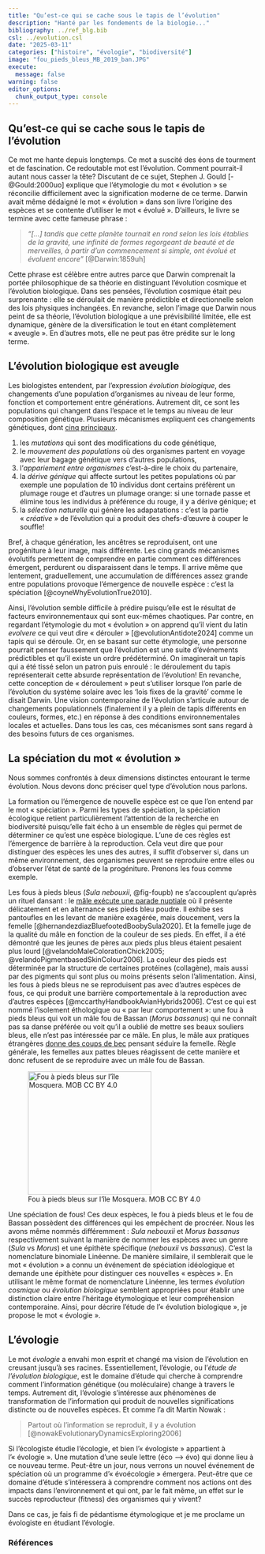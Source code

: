 ```yaml
---
title: "Qu’est-ce qui se cache sous le tapis de l’évolution"
description: "Hanté par les fondements de la biologie..."
bibliography: ../ref_blg.bib
csl: ../evolution.csl
date: "2025-03-11"
categories: ["histoire", "évologie", "biodiversité"]
image: "fou_pieds_bleus_MB_2019_ban.JPG"
execute: 
  message: false
warning: false
editor_options: 
  chunk_output_type: console
---
```


## Qu’est-ce qui se cache sous le tapis de l’évolution

Ce mot me hante depuis longtemps. Ce mot a suscité des éons de tourment et de fascination. Ce redoutable mot est l'évolution. Comment pourrait-il autant nous casser la tête? Discutant de ce sujet, Stephen J. Gould [-@Gould:2000uo] explique que l’étymologie du mot « évolution » se réconcilie difficilement avec la signification moderne de ce terme. Darwin avait même dédaigné le mot « évolution » dans son livre l'origine des espèces et se contente d'utiliser le mot « évolué ». D'ailleurs, le livre se termine avec cette fameuse phrase :

<!-- > *"\[...\] whilst this planet has gone cycling on according to the fixed law of gravity, from so simple a beginning endless forms most beautiful and most wonderful have been, and are being, evolved."* [@Darwin:1859uh] -->

> *"\[...\] tandis que cette planète tournait en rond selon les lois établies de la gravité, une infinité de formes regorgeant de beauté et de merveilles, à partir d'un commencement si simple, ont évolué et évoluent encore"* [@Darwin:1859uh]

Cette phrase est célèbre entre autres parce que Darwin comprenait la portée philosophique de sa théorie en distinguant l'évolution cosmique et l'évolution biologique. Dans ses pensées, l'évolution cosmique était peu surprenante : elle se déroulait de manière prédictible et directionnelle selon des lois physiques inchangées. En revanche, selon l'image que Darwin nous peint de sa théorie, l'évolution biologique a une prévisibilité limitée, elle est dynamique, génère de la diversification le tout en étant complètement « aveugle ». En d'autres mots, elle ne peut pas être prédite sur le long terme.


## L'évolution biologique est aveugle

Les biologistes entendent, par l'expression *évolution biologique*, des changements d'une population d'organismes au niveau de leur forme, fonction et comportement entre générations. Autrement dit, ce sont les populations qui changent dans l'espace et le temps au niveau de leur composition génétique. Plusieurs mécanismes expliquent ces changements génétiques, dont [cinq principaux](https://www.youtube.com/watch?v=5NdMnlt2keE). 

1. les *mutations* qui sont des modifications du code génétique,
2. le *mouvement des populations* où des organismes partent en voyage avec leur bagage génétique vers d'autres populations, 
3. l'*appariement entre organismes* c'est-à-dire le choix du partenaire, 
4. la *dérive génique* qui affecte surtout les petites populations où par exemple une population de 10 individus dont certains préfèrent un plumage rouge et d'autres un plumage orange: si une tornade passe et élimine tous les individus à préférence du rouge, il y a dérive génique; et 
5. la *sélection naturelle* qui génère les adapatations : c'est la partie « *créative* » de l'évolution qui a produit des chefs-d'œuvre à couper le souffle!

Bref, à chaque génération, les ancêtres se reproduisent, ont une progéniture à leur image, mais différente. Les cinq grands mécanismes évolutifs permettent de comprendre en partie comment ces différences émergent, perdurent ou disparaissent dans le temps. Il arrive même que lentement, graduellement, une accumulation de différences assez grande entre populations provoque l'émergence de nouvelle espèce : c'est la spéciation [@coyneWhyEvolutionTrue2010].

<!-- Évidemment, j'exclus tous les individus qui ne laisseront pas de descendance -->

Ainsi, l'évolution semble difficile à prédire puisqu'elle est le résultat de facteurs environnementaux qui sont eux-mêmes chaotiques. Par contre, en regardant l'étymologie du mot « évolution » on apprend qu'il vient du latin *evolvere* ce qui veut dire « dérouler » [@evolutionAntidote2024] comme un tapis qui se déroule. Or, en se basant sur cette étymologie, une personne pourrait penser faussement que l'évolution est une suite d'événements prédictibles et qu'il existe un ordre prédéterminé. On imaginerait un tapis qui a été tissé selon un patron puis enroulé : le déroulement du tapis représenterait cette absurde représentation de l'évolution! En revanche, cette conception de « déroulement » peut s'utiliser lorsque l'on parle de l'évolution du système solaire avec les 'lois fixes de la gravité' comme le disait Darwin. Une vision contemporaine de l'évolution s'articule autour de changements populationnels (finalement il y a plein de tapis différents en couleurs, formes, etc.) en réponse à des conditions environnementales locales et actuelles. Dans tous les cas, ces mécanismes sont sans regard à des besoins futurs de ces organismes.


## La spéciation du mot « évolution »

Nous sommes confrontés à deux dimensions distinctes entourant le terme évolution. Nous devons donc préciser quel type d'évolution nous parlons.

La formation ou l'émergence de nouvelle espèce est ce que l'on entend par le mot « spéciation ». Parmi les types de spéciation, la spéciation écologique retient particulièrement l'attention de la recherche en biodiversité puisqu'elle fait écho à un ensemble de règles qui permet de déterminer ce qu'est une espèce biologique. L'une de ces règles est l'émergence de barrière à la reproduction. Cela veut dire que pour distinguer des espèces les unes des autres, il suffit d'observer si, dans un même environnement, des organismes peuvent se reproduire entre elles ou d'observer l'état de santé de la progéniture. Prenons les fous comme exemple.

::: {layout="[ [70,30]]"}
Les fous à pieds bleus (*Sula nebouxii*, @fig-foupb) ne s'accouplent qu'après un rituel dansant : le [mâle exécute une parade nuptiale](https://www.youtube.com/watch?v=lcPHFQP9GN0) où il présente délicatement et en alternance ses pieds bleu poudre. Il exhibe ses pantoufles en les levant de manière exagérée, mais doucement, vers la femelle [@hernandezdiazBluefootedBoobySula2020]. Et la femelle juge de la qualité du mâle en fonction de la couleur de ses pieds. En effet, il a été démontré que les jeunes de pères aux pieds plus bleus étaient pesaient plus lourd [@velandoMaleColorationChick2005; @velandoPigmentbasedSkinColour2006]. La couleur des pieds est déterminée par la structure de certaines protéines (collagène), mais aussi par des pigments qui sont plus ou moins présents selon l'alimentation. Ainsi, les fous à pieds bleus ne se reproduisent pas avec d'autres espèces de fous, ce qui produit une barrière comportementale à la reproduction avec d'autres espèces [@mccarthyHandbookAvianHybrids2006]. C'est ce qui est nommé l'isolement éthologique ou « par leur comportement »: une fou à pieds bleus qui voit un mâle fou de Bassan (*Morus bassanus*) qui ne connaît pas sa danse préférée ou voit qu'il a oublié de mettre ses beaux souliers bleus, elle n'est pas intéressée par ce mâle. En plus, le mâle aux pratiques étrangères [donne des coups de bec](https://www.youtube.com/watch?v=1YYZtu_mVmk) pensant séduire la femelle. Règle générale, les femelles aux pattes bleues réagissent de cette manière et donc refusent de se reproduire avec un mâle fou de Bassan.

![Fou à pieds bleus sur l'île Mosquera. MOB CC BY 4.0](fou_pieds_bleus_MB_2019.JPG){#fig-foupb fig-alt="Un fou (ou deux) sur l'île Mosquera" width="250px"}
:::

Une spéciation de fous! Ces deux espèces, le fou à pieds bleus et le fou de Bassan possèdent des différences qui les empêchent de procréer. Nous les avons même nommés différemment : *Sula nebouxii* et *Morus bassanus* respectivement suivant la manière de nommer les espèces avec un genre (*Sula* vs *Morus*) et une épithète spécifique (*nebouxii* vs *bassanus*). C'est la nomenclature binomiale Linéenne. De manière similaire, il semblerait que le mot « évolution » a connu un événement de spéciation idéologique et demande une épithète pour distinguer ces nouvelles « espèces ». En utilisant le même format de nomenclature Linéenne, les termes *évolution cosmique* ou *évolution biologique* semblent appropriées pour établir une distinction claire entre l'héritage étymologique et leur compréhension contemporaine. Ainsi, pour décrire l'étude de l'« évolution biologique », je propose le mot « évologie ».

## L'évologie

Le mot *évologie* a envahi mon esprit et changé ma vision de l'évolution en creusant jusqu'à ses racines. Essentiellement, l'évologie, ou l'*étude de l'évolution biologique*, est le domaine d'étude qui cherche à comprendre comment l'information génétique (ou moléculaire) change à travers le temps. Autrement dit, l'évologie s'intéresse aux phénomènes de transformation de l'information qui produit de nouvelles significations distincte ou de nouvelles espèces. Et comme l'a dit Martin Nowak :

> Partout où l'information se reproduit, il y a évolution [@nowakEvolutionaryDynamicsExploring2006]

<!-- > Wherever information reproduces, there is evolution [@nowakEvolutionaryDynamicsExploring2006] -->

Si l'écologiste étudie l'écologie, et bien l'« évologiste » appartient à l'« évologie ». Une mutation d'une seule lettre (éco --\> évo) qui donne lieu à ce nouveau terme. Peut-être un jour, nous verrons un nouvel événement de spéciation où un programme d'« évoécologie » émergera. Peut-être que ce domaine d'étude s'intéressera à comprendre comment nos actions ont des impacts dans l'environnement et qui ont, par le fait même, un effet sur le succès reproducteur (fitness) des organismes qui y vivent?

<!-- Une mutation dans le mot écologie pour devenir évologie -->

Dans ce cas, je fais fi de pédantisme étymologique et je me proclame un évologiste en étudiant l'évologie.

### Références

::: {#refs}
:::
